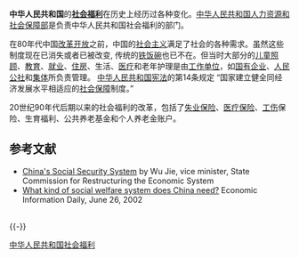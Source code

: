 '''中华人民共和国'''的'''[[社会福利|社会福利]]'''在历史上经历过各种变化。[[中华人民共和国人力资源和社会保障部|中华人民共和国人力资源和社会保障部]]是负责中华人民共和国社会福利的部门。

在80年代中国[[改革开放|改革开放]]之前，中国的[[社会主义|社会主义]]满足了社会的各种需求。虽然这些制度现在已消失或者已被改变, 传统的[[铁饭碗|铁饭碗]]也已不在。但当时大部分的[[儿童照顾|儿童照顾]]、[[教育|教育]]、[[就业|就业]]、[[住房|住房]]、生活、[[医疗|医疗]]和老年护理是由[[工作单位|工作单位]]，如[[国有企业|国有企业]]、[[人民公社|人民公社]]和[[集体|集体]]所负责管理。 [[中华人民共和国宪法|中华人民共和国宪法]]的第14条规定 “国家建立健全同经济发展水平相适应的[[社会保障|社会保障]]制度。”

20世纪90年代后期以来的社会福利的改革，包括了[[失业保险|失业保险]]、[[医疗保险|医疗保险]]、[[工伤|工伤]]保险、生育福利、公共养老基金和个人养老金账户。

==参考文献==
<references />
*[https://web.archive.org/web/20110524082555/http://www.cato.org/events/china/papers/jie.html China's Social Security System] by Wu Jie, vice minister, State Commission for Restructuring the Economic System
*[https://web.archive.org/web/20080613133703/http://www.globalaging.org/pension/world/socialsecurity.htm What kind of social welfare system does China need?] Economic Information Daily, June 26, 2002

<br />{{-}}
{{中国经济}}

[[Category:中华人民共和国社会福利|]]